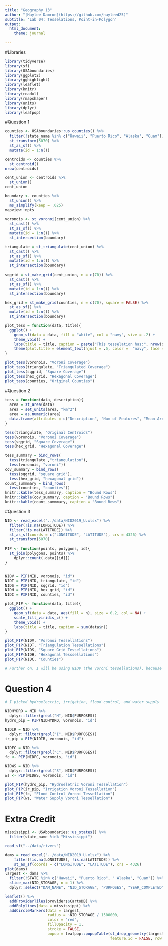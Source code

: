 ```yaml
---
title: "Geography 13"
author: "[Haylee Damron](https://github.com/hayleed25)"
subtitle: 'Lab 04: Tesselations, Point-in-Polygon'
output:
  html_document:
    theme: journal
    
---
```

#Libraries
```r
library(tidyverse)
library(sf)
library(USAboundaries)
library(ggplot2)
library(gghighlight)
library(leaflet)
library(knitr)
library(readxl)
library(rmapshaper)
library(units)
library(dplyr)
library(leafpop)
```

#Question 1
```r
counties <- USAboundaries::us_counties() %>% 
  filter(!state_name %in% c("Hawaii", "Puerto Rico", "Alaska", "Guam")) %>% 
  st_transform(5070) %>% 
  st_as_sf() %>% 
  mutate(id = 1:n())

centroids <- counties %>% 
  st_centroid()
nrow(centroids)

cent_union <- centroids %>% 
  st_union()
cent_union

boundary <- counties %>% 
  st_union() %>% 
  ms_simplify(keep = .025)
mapview::npts
  
voronois <- st_voronoi(cent_union) %>% 
  st_cast() %>% 
  st_as_sf() %>% 
  mutate(id = 1:n()) %>% 
  st_intersection(boundary)

triangulate = st_triangulate(cent_union) %>% 
  st_cast() %>% 
  st_as_sf() %>% 
  mutate(id = 1:n()) %>% 
  st_intersection(boundary)

sqgrid = st_make_grid(cent_union, n = c(70)) %>% 
  st_cast() %>% 
  st_as_sf() %>% 
  mutate(id = 1:n()) %>% 
  st_intersection(boundary)

hex_grid = st_make_grid(counties, n = c(70), square = FALSE) %>% 
  st_as_sf() %>% 
  mutate(id = 1:n()) %>% 
  st_intersection(boundary)

plot_tess = function(data, title){
  ggplot() + 
    geom_sf(data = data, fill = "white", col = "navy", size = .2) +   
    theme_void() +
    labs(title = title, caption = paste("This tesselation has:", nrow(data), "tiles" )) +
    theme(plot.title = element_text(hjust = .5, color =  "navy", face = "bold"))
}

plot_tess(voronois, "Voroni Coverage")
plot_tess(triangulate, "Triangulated Coverage")
plot_tess(sqgrid, "Square Coverage")
plot_tess(hex_grid, "Hexagonal Coverage")
plot_tess(counties, "Original Counties")
```

#Question 2
```r
tess = function(data, description){
  area = st_area(data)
  area = set_units(area, "km^2")
  area = as.numeric(area)
  data.frame(attributes = c("Description", "Num of Features", "Mean Area Features", "Standard Deviation", "Tot Area"), values = c(description, mapview::npts(data), sd(area), mean(area), sum(area)))
}

tess(triangulate, "Original Centroids")
tess(voronois, "Voronoi Coverage")
tess(sqgrid, "Square Coverage")
tess(hex_grid, "Hexagonal Coverage")

tess_summary = bind_rows(
  tess(triangulate ,"triangulation"),
  tess(voronois, "voroni"))
cov_summary = bind_rows(
  tess(sqgrid, "square grid"),
  tess(hex_grid, "hexagonal grid"))
count_summmary = bind_rows(
  tess(counties, "counties"))
knitr::kable(tess_summary, caption = "Bound Rows")
knitr::kable(cov_summary, caption = "Bound Rows")
knitr::kable(count_summmary, caption = "Bound Rows")
```

#Question 3
```r
NID <- read_excel("../data/NID2019_U.xlsx") %>% 
  filter(!is.na(LONGITUDE)) %>% 
  filter(!is.na(LATITUDE)) %>% 
  st_as_sf(coords = c("LONGITUDE", "LATITUDE"), crs = 4326) %>% 
  st_transform(5070)

PIP <- function(points, polygons, id){
  st_join(polygons, points) %>% 
    dplyr::count(.data[[id]])
}


NIDV = PIP(NID, voronois, "id")
NIDT = PIP(NID, triangulate, "id")
NIDS = PIP(NID, sqgrid, "id")
NIDH = PIP(NID, hex_grid, "id")
NIDC = PIP(NID, counties, "id")

plot_PIP <- function(data, title){
  ggplot() +
    geom_sf(data = data, aes(fill = n), size = 0.2, col = NA) +
    scale_fill_viridis_c() +
    theme_void() +
    labs(title = title, caption = sum(data$n))
}

plot_PIP(NIDV, "Voronoi Tessellations")
plot_PIP(NIDT, "Triangulation Tessellations")
plot_PIP(NIDS, "Square Grid Tessellations")
plot_PIP(NIDH, "Hexagonal Tesssellations")
plot_PIP(NIDC, "Counties")

# Further on, I will be using NIDV (the voroni tessellations), because I like the shape of them
```

# Question 4
```r
# I picked hydroelectric, irrigation, flood control, and water supply

NIDHYDRO = NID %>% 
  dplyr::filter(grepl("H", NID$PURPOSES))
hydro_pip = PIP(NIDHYDRO, voronois, "id")

NIDIR = NID %>% 
  dplyr::filter(grepl("I", NID$PURPOSES))
ir_pip = PIP(NIDIR, voronois, "id")

NIDFC = NID %>% 
  dplyr::filter(grepl("C", NID$PURPOSES))
fc <- PIP(NIDFC, voronois, "id")

NIDWS = NID %>% 
  dplyr::filter(grepl("S", NID$PURPOSES))
ws <- PIP(NIDWS, voronois, "id")

plot_PIP(hydro_pip, "Hydroeletric Voroni Tessellation")
plot_PIP(ir_pip, "Irrigation Voroni Tessellation")
plot_PIP(fc, "Flood Control Voroni Tessellation")
plot_PIP(ws, "Water Supply Voroni Tessellation")
```
# Extra Credit
```r
mississippi <- USAboundaries::us_states() %>% 
  filter(state_name %in% "Mississippi")

read_sf("../data/rivers")

dams = read_excel("../data/NID2019_U.xlsx") %>% 
    filter(!is.na(LONGITUDE), !is.na(LATITUDE)) %>% 
    st_as_sf(coords = c("LONGITUDE", "LATITUDE"), crs = 4326)
plot(dams)
largest <- dams %>% 
  filter(!STATE %in% c("Hawaii", "Puerto Rico", " Alaska", "Guam")) %>% 
  slice_max(NID_STORAGE, n = 1) %>% 
  dplyr::select("DAM_NAME", "NID_STORAGE", "PURPOSES", "YEAR_COMPLETED")

leaflet() %>% 
  addProviderTiles(providers$CartoDB) %>% 
  addPolylines(data = mississippi) %>% 
  addCircleMarkers(data = largest,
                   radius = ~NID_STORAGE / 1500000,
                   color = "red",
                   fillOpacity = 1, 
                   stroke = FALSE, 
                   popup = leafpop::popupTable(st_drop_geometry(largest[1:4]),
                                               feature.id = FALSE, row.numbers = FALSE))

```

